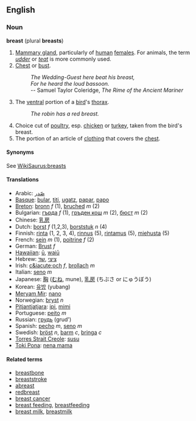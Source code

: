 ==English==
=== Noun ===
'''breast''' (plural '''breasts''')

# [[Mammary gland]], particularly of [[human]] [[female]]s.  For animals, the term ''[[udder]]'' or ''[[teat]]'' is more commonly used.
# [[Chest]] or [[bust]].
#: ''The Wedding-Guest here beat his breast,''
#: ''For he heard the loud bassoon.''
#: -- Samuel Taylor Coleridge, ''The Rime of the Ancient Mariner''
#The [[ventral]] portion of a [[bird]]'s [[thorax]].
#: ''The robin has a red breast.''
# Choice cut of [[poultry]], esp. [[chicken]] or [[turkey]], taken from the bird's breast.
# The portion of an article of [[clothing]] that covers the [[chest]].

==== Synonyms ====
See [[WikiSaurus:breasts]]

==== Translations ====
*Arabic: [[صدر|صّدر]]
*[[Basque]]: [[bular]], [[titi]], [[ugatz]], [[papar]], [[papo]]
*[[Breton]]: [[bronn]] ''f'' (1), [[bruched]] ''m'' (2)
*Bulgarian: [[гърда]] ''f'' (1), [[гръден кош]] ''m'' (2), [[бюст]] ''m'' (2)
*Chinese: [[乳房]]
*Dutch: [[borst]] ''f'' (1,2,3), [[borststuk]] ''n'' (4)
*Finnish: [[rinta]] (1, 2, 3, 4), [[rinnus]] (5), [[rintamus]] (5), [[miehusta]] (5)
*French: [[sein]] ''m'' (1), [[poitrine]] ''f'' (2)
*German: [[Brust]] ''f''
*[[Hawaiian]]: [[ū]], [[waiū]]
*Hebrew: &rlm;[[שד]]&lrm;, &rlm;[[ציצי]]&lrm;
*Irish: [[c&iacute;och]] ''f'', [[brollach]] ''m''
*Italian: [[seno]] ''m''
*Japanese: [[胸]] ([[むね]], mune), [[乳房]] (ちぶさ or にゅうぼう)
*Korean: [[유방]] (yubang)
*[[Meryam Mir]]: [[nano]]
*Norwegian: [[bryst]] ''n''
*[[Pitjantjatjara]]: [[ipi]], [[mimi]]
*Portuguese: [[peito]] ''m''
*Russian: [[грудь]] (grud')
*Spanish: [[pecho]] ''m'', [[seno]] ''m''
*Swedish: [[bröst]] ''n'', [[barm]] ''c'', [[bringa]] ''c''
*[[Torres Strait Creole]]: [[susu]]
*[[Toki Pona]]: [[nena mama]]

==== Related terms ====
*[[breastbone]]
*[[breaststroke]]
*[[abreast]]
*[[redbreast]]
*[[breast cancer]]
*[[breast feeding]], [[breastfeeding]]
*[[breast milk]], [[breastmilk]]